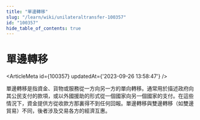 ```yaml
---
title: "單邊轉移"
slug: "/learn/wiki/unilateraltransfer-100357"
id: "100357"
hide_table_of_contents: true
---
```



# 單邊轉移

<ArticleMeta id={100357} updatedAt={'2023-09-26 13:58:47'} />
<div className='border-solid border-b border-t-0 my-4 border-[var(--ifm-color-gray-300)]' />

單邊轉移是指資金、貨物或服務從一方向另一方的單向轉移。通常用於描述政府向其公民支付的款項，或以外國援助的形式從一個國家向另一個國家的支付。在這些情況下，資金提供方從收款方那裏得不到任何回報。單邊轉移與雙邊轉移（如雙邊貿易）不同，後者涉及交易各方的經濟互惠。
